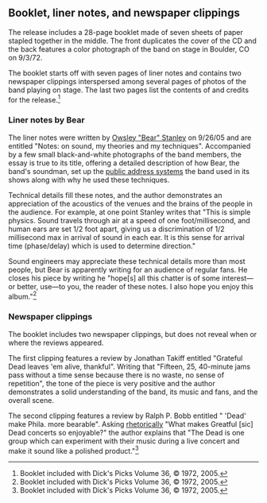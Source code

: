 
==Booklet, liner notes, and newspaper clippings==

The release includes a 28-page booklet made of seven sheets of paper stapled together in the middle.  The front duplicates the cover of the CD and the back features a color photograph of the band on stage in Boulder, CO on 9/3/72.

The booklet starts off with seven pages of liner notes and contains two newspaper clippings interspersed among several pages of photos of the band playing on stage.  The last two pages list the contents of and credits for the release.<ref>Booklet included with Dick's Picks Volume 36, &copy; 1972, 2005.</ref>

===Liner notes by Bear===

The liner notes were written by [[Owsley "Bear" Stanley]] on 9/26/05 and are entitled "Notes: on sound, my theories and my techniques".  Accompanied by a few small black-and-white photographs of the band members, the essay is true to its title, offering a detailed description of how Bear, the band's soundman, set up the [[Public address system|public address systems]] the band used in its shows along with why he used these techniques.

Technical details fill these notes, and the author demonstrates an appreciation of the acoustics of the venues and the brains of the people in the audience.  For example, at one point Stanley writes that "This is simple physics.  Sound travels through air at a speed of one foot/millisecond, and human ears are set 1/2 foot apart, giving us a discrimination of 1/2 millisecond max in arrival of sound in each ear.  It is this sense for arrival time (phase/delay) which is used to determine direction."

Sound engineers may appreciate these technical details more than most people, but Bear is apparently writing for an audience of regular fans.  He closes his piece by writing he "hope[s] all this chatter is of some interest&mdash;or better, use&mdash;to you, the reader of these notes.  I also hope you enjoy this album."<ref>Booklet included with Dick's Picks Volume 36, &copy; 1972, 2005.</ref>

===Newspaper clippings===

The booklet includes two newspaper clippings, but does not reveal when or where the reviews appeared.

The first clipping features a review by Jonathan Takiff entitled "Grateful Dead leaves 'em alive, thankful".  Writing that "Fifteen, 25, 40-minute jams pass without a time sense because there is no waste, no sense of repetition", the tone of the piece is very positive and the author demonstrates a solid understanding of the band, its music and fans, and the overall scene.

The second clipping features a review by Ralph P. Bobb entitled " 'Dead' make Phila. more bearable".  Asking [[Rhetorical question|rhetorically]] "What makes Greatful [sic] Dead concerts so enjoyable?" the author explains that "The Dead is one group which can experiment with their music during a live concert and make it sound like a polished product."<ref>Booklet included with Dick's Picks Volume 36, &copy; 1972, 2005.</ref>

